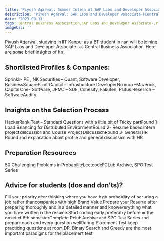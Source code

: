 ```yaml
---
title: 'Piyush Agarwal: Summer Intern at SAP Labs and Developer Associate-'
description: 'Piyush Agarwal: SAP Labs and Developer Associate-(Central Business Association)'
date: '2023-09-13'
tags: Central Business Association,SAP Labs and Developer Associate-,Placement
imageUrl: ''
---
```


Piyush Agarwal, studying in IIT Kanpur as a BT student in nan will be joining SAP Labs and Developer Associate- as Central Business Association. Here are some brief insights of his.

## Shortlisted Profiles & Companies:
Sprinklr- PE , NK Securities – Quant, Software Developer, BusinessSquarePoint Capital – Infrastructure DeveloperNomura –Maverick, Capital One- Software, JPMC – SDE, Cohesity, Rakuten, Plutus Research –SoftwareAudify

## Insights on the Selection Process
HackerRank Test – Standard Questions with a little bit of Tricky partRound 1- Load Balancing for Distributed EnvironmentRound 2- Resume based intern project discussion and Course Project DiscussionRound 3- General HR Round and explanation about profile and general discussion with HR

##  Preparation Resources
50 Challenging Problems in ProbabilityLeetcodePCLub Archive, SPO Test Series

## Advice for students (dos and don’ts)? 
Fill your priority after thinking where you have high probability of securing a job rather thancompanies with high Brand Value.Prepare your Resume after preparing thoroughly and in a detailed manner and knoweverything what you have written in the resume.Start coding early preferably before or the onset of 6th semesterComplete Pclub Archive and SPO Test Series and prepare each and every question wellDuring Placement Test keep practicing questions at room.DP, Binary Search and Greedy are the most important paradigms for the placement test

